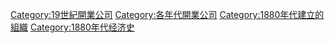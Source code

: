 {{EstcatDecadeType|18|8|19|公司|Companies|n=開業}}
[[Category:19世紀開業公司|Category:19世紀開業公司]]
[[Category:各年代開業公司|Category:各年代開業公司]]
[[Category:1880年代建立的組織|Category:1880年代建立的組織]]
[[Category:1880年代经济史|Category:1880年代经济史]]